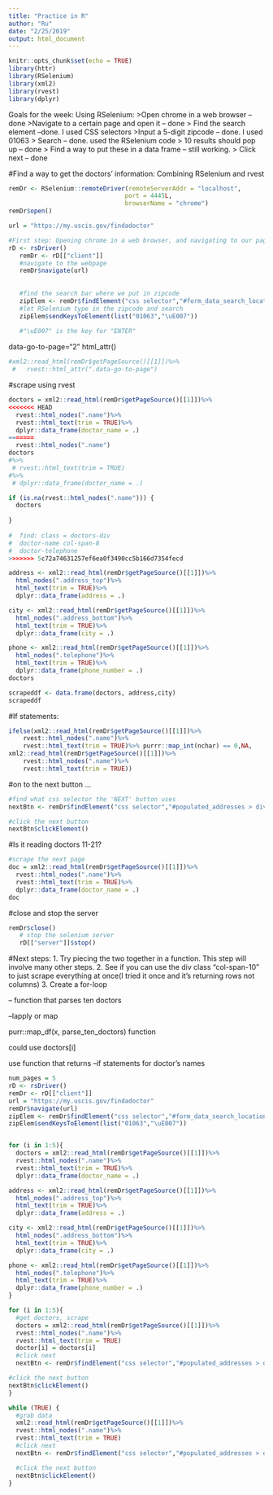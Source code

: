 ```yaml
---
title: "Practice in R"
author: "Ru"
date: "2/25/2019"
output: html_document
---
```


```r
knitr::opts_chunk$set(echo = TRUE)
library(httr)
library(RSelenium)
library(xml2)
library(rvest)
library(dplyr)
```

Goals for the week:
Using RSelenium: 
  >Open chrome in a web browser --done
  >Navigate to a certain page and open it  -- done
  > Find the search element --done. I used CSS selectors 
    >Input a 5-digit zipcode -- done. I used 01063
  > Search -- done. used the RSelenium code 
    > 10 results should pop up  -- done 
    > Find a way to put these in a data frame  -- still working. 
  > Click next  -- done 

#Find a way to get the doctors' information: Combining RSelenium and rvest

```r
remDr <- RSelenium::remoteDriver(remoteServerAddr = "localhost",
                                port = 4445L,
                                browserName = "chrome")
remDr$open()
```

```r
url = "https://my.uscis.gov/findadoctor"

#First step: Opening chrome in a web browser, and navigating to our page
rD <- rsDriver()
   remDr <- rD[["client"]]
   #navigate to the webpage 
   remDr$navigate(url)
   
   
   #find the search bar where we put in zipcode
   zipElem <- remDr$findElement("css selector","#form_data_search_location")
   #let RSelenium type in the zipcode and search 
   zipElem$sendKeysToElement(list("01063","\uE007")) 
   
   #"\uE007" is the key for "ENTER"
```

data-go-to-page="2"
html_attr()
```r
#xml2::read_html(remDr$getPageSource()[[1]])%>%
 #   rvest::html_attr(".data-go-to-page")
```


#scrape using rvest

```r

doctors = xml2::read_html(remDr$getPageSource()[[1]])%>%
<<<<<<< HEAD
  rvest::html_nodes(".name")%>%
  rvest::html_text(trim = TRUE)%>%
  dplyr::data_frame(doctor_name = .)
=======
  rvest::html_nodes(".name")
doctors
#%>%
 # rvest::html_text(trim = TRUE)
#%>%
 # dplyr::data_frame(doctor_name = .)

if (is.na(rvest::html_nodes(".name"))) {
  doctors
  
}
  
#  find: class = doctors-div
#  doctor-name col-span-8
#  doctor-telephone
>>>>>>> 5c72a74631257ef6ea0f3490cc5b166d7354fecd

address <- xml2::read_html(remDr$getPageSource()[[1]])%>%
  html_nodes(".address_top")%>%
  html_text(trim = TRUE)%>%
  dplyr::data_frame(address = .)

city <- xml2::read_html(remDr$getPageSource()[[1]])%>%
  html_nodes(".address_bottom")%>%
  html_text(trim = TRUE)%>%
  dplyr::data_frame(city = .)

phone <- xml2::read_html(remDr$getPageSource()[[1]])%>%
  html_nodes(".telephone")%>%
  html_text(trim = TRUE)%>%
  dplyr::data_frame(phone_number = .)
doctors

scrapeddf <- data.frame(doctors, address,city)
scrapeddf
```

#If statements:

```r

ifelse(xml2::read_html(remDr$getPageSource()[[1]])%>%
    rvest::html_nodes(".name")%>%
    rvest::html_text(trim = TRUE)%>% purrr::map_int(nchar) == 0,NA,
xml2::read_html(remDr$getPageSource()[[1]])%>%
    rvest::html_nodes(".name")%>%
    rvest::html_text(trim = TRUE))
```

#on to the next button ...
```r
#find what css selector the 'NEXT' button uses 
nextBtn <- remDr$findElement("css selector","#populated_addresses > div:nth-child(11) > div > div.next > button")

#click the next button
nextBtn$clickElement()
```

#Is it reading doctors 11-21? 
```r
#scrape the next page
doc = xml2::read_html(remDr$getPageSource()[[1]])%>%
  rvest::html_nodes(".name")%>%
  rvest::html_text(trim = TRUE)%>%
  dplyr::data_frame(doctor_name = .)
doc
```


#close and stop the server
```r
remDr$close()
   # stop the selenium server
   rD[["server"]]$stop()
```

#Next steps:
  1. Try piecing the two together in a function. This step will involve many other steps. 
  2. See if you can use the div class "col-span-10" to just scrape everything at once(I tried it once and it's returning rows not columns)
  3. Create a for-loop 
  
-- function that parses ten doctors 

  --lapply or map 
  
  purr::map_df(x, parse_ten_doctors) function
  
  could use doctors[i]
  
  use function that returns 
--if statements for doctor's names

```r
num_pages = 5 
rD <- rsDriver()
remDr <- rD[["client"]]
url = "https://my.uscis.gov/findadoctor"
remDr$navigate(url)
zipElem <- remDr$findElement("css selector","#form_data_search_location")
zipElem$sendKeysToElement(list("01063","\uE007"))


for (i in 1:5){
  doctors = xml2::read_html(remDr$getPageSource()[[1]])%>%
  rvest::html_nodes(".name")%>%
  rvest::html_text(trim = TRUE)%>%
  dplyr::data_frame(doctor_name = .)

address <- xml2::read_html(remDr$getPageSource()[[1]])%>%
  html_nodes(".address_top")%>%
  html_text(trim = TRUE)%>%
  dplyr::data_frame(address = .)

city <- xml2::read_html(remDr$getPageSource()[[1]])%>%
  html_nodes(".address_bottom")%>%
  html_text(trim = TRUE)%>%
  dplyr::data_frame(city = .)

phone <- xml2::read_html(remDr$getPageSource()[[1]])%>%
  html_nodes(".telephone")%>%
  html_text(trim = TRUE)%>%
  dplyr::data_frame(phone_number = .)
}
```

```r
for (i in 1:5){
  #get doctors, scrape 
  doctors = xml2::read_html(remDr$getPageSource()[[1]])%>%
  rvest::html_nodes(".name")%>%
  rvest::html_text(trim = TRUE)
  doctor[i] = doctors[i]
  #click next 
  nextBtn <- remDr$findElement("css selector","#populated_addresses > div:nth-child(11) > div > div.next > button")

#click the next button
nextBtn$clickElement()
}

```

```r
while (TRUE) {
  #grab data 
  xml2::read_html(remDr$getPageSource()[[1]])%>%
  rvest::html_nodes(".name")%>%
  rvest::html_text(trim = TRUE)
  #click next 
  nextBtn <- remDr$findElement("css selector","#populated_addresses > div:nth-child(11) > div > div.next > button")

  #click the next button
  nextBtn$clickElement()
}
```




  
  
  
  

